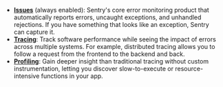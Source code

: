<Expandable title="Want to learn more about these features?">

- [**Issues**](/product/issues) (always enabled): Sentry's core error monitoring product that automatically reports errors,
  uncaught exceptions, and unhandled rejections. If you have something that
  looks like an exception, Sentry can capture it.
- [**Tracing**](/product/tracing): Track software performance while seeing the
  impact of errors across multiple systems. For example, distributed tracing
  allows you to follow a request from the frontend to the backend and back.
- [**Profiling**](/product/explore/profiling/): Gain deeper insight than traditional tracing without custom instrumentation, letting you discover slow-to-execute or resource-intensive functions in your app.

</Expandable>
